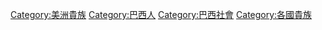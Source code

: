[[Category:美洲貴族|Category:美洲貴族]]
[[Category:巴西人|Category:巴西人]]
[[Category:巴西社會|Category:巴西社會]]
[[Category:各國貴族|Category:各國貴族]]